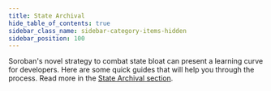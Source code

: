 ```yaml
---
title: State Archival
hide_table_of_contents: true
sidebar_class_name: sidebar-category-items-hidden
sidebar_position: 100
---
```


Soroban's novel strategy to combat state bloat can present a learning curve for developers. Here are some quick guides that will help you through the process. Read more in the [State Archival section](../../../learn/fundamentals/contract-development/storage/state-archival.mdx).
